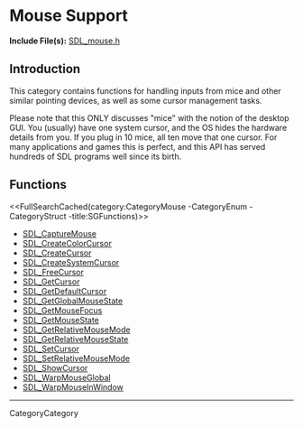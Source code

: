 
= Mouse Support =

'''Include File(s):'''  [https://github.com/libsdl-org/SDL/blob/SDL2/include/SDL_mouse.h SDL_mouse.h]

<!-- <span color="green">Alternate Include File:  [https://github.com/libsdl-org/SDL/blob/SDL2/include/SDL_input.h SDL_input.h]</span> -->


== Introduction ==

This category contains functions for handling inputs from mice and other similar pointing devices, as well as some cursor management tasks.

Please note that this ONLY discusses "mice" with the notion of the desktop GUI. You (usually) have one system cursor, and the OS hides the hardware details from you. If you plug in 10 mice, all ten move that one cursor. For many applications and games this is perfect, and this API has served hundreds of SDL programs well since its birth.

<!-- #It's not the whole picture, though. If you want more lowlevel control, SDL offers a different API that gives you visibility into each input device, multi-touch interfaces, etc.  -->

<!-- #The other API is in [http://hg.libsdl.org/SDL/file/100f7ab48946/include/SDL_input.h SDL_input.h].  See [[CategoryInput|Input Device Support]] for more.   -->

<!-- #Those two APIs are incompatible, and you usually should not use both at the same time. But for legacy purposes, this API refers to a "mouse" when it actually means the system pointer and not a physical mouse. -->


<!-- #Remove this line and the ## below to use this markup if it becomes relevant to this category -->
<!-- #== Enumerations == -->
<!-- #<<FullSearchCached(category:CategoryEnum CategoryMouse -title:SGEnumerations)>> -->

<!-- #== Structures == -->
<!-- #<<FullSearchCached(category:CategoryStruct CategoryMouse -title:SGStructures)>> -->

== Functions ==
<<FullSearchCached(category:CategoryMouse -CategoryEnum -CategoryStruct -title:SGFunctions)>>

<!-- BEGIN CATEGORY LIST -->
* [[SDL_CaptureMouse]]
* [[SDL_CreateColorCursor]]
* [[SDL_CreateCursor]]
* [[SDL_CreateSystemCursor]]
* [[SDL_FreeCursor]]
* [[SDL_GetCursor]]
* [[SDL_GetDefaultCursor]]
* [[SDL_GetGlobalMouseState]]
* [[SDL_GetMouseFocus]]
* [[SDL_GetMouseState]]
* [[SDL_GetRelativeMouseMode]]
* [[SDL_GetRelativeMouseState]]
* [[SDL_SetCursor]]
* [[SDL_SetRelativeMouseMode]]
* [[SDL_ShowCursor]]
* [[SDL_WarpMouseGlobal]]
* [[SDL_WarpMouseInWindow]]
<!-- END CATEGORY LIST -->
----
CategoryCategory
